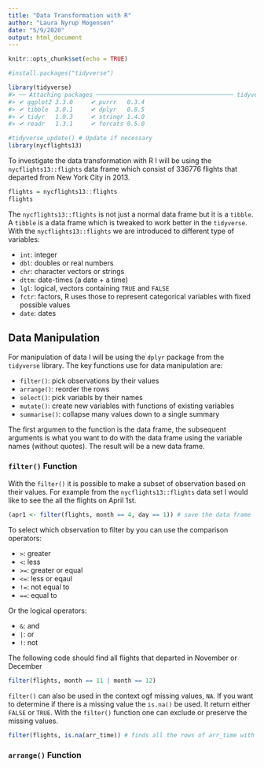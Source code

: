 ```yaml
---
title: "Data Transformation with R"
author: "Laura Nyrup Mogensen"
date: "5/9/2020"
output: html_document
---
```


```r
knitr::opts_chunk$set(echo = TRUE)
```
```r
#install.packages("tidyverse") 

library(tidyverse)
#> ── Attaching packages ─────────────────────────────────────── tidyverse 1.3.0 ──
#> ✔ ggplot2 3.3.0     ✔ purrr   0.3.4
#> ✔ tibble  3.0.1     ✔ dplyr   0.8.5
#> ✔ tidyr   1.0.3     ✔ stringr 1.4.0
#> ✔ readr   1.3.1     ✔ forcats 0.5.0

#tidyverse_update() # Update if necessary
library(nycflights13)
```

To investigate the data transformation with R I will be using the `nycflights13::flights` data frame which consist of 336776 flights that departed from New York City in 2013.
```r
flights = nycflights13::flights
flights
```

The `nycflights13::flights` is not just a normal data frame but it is a `tibble`. A `tibble` is a data frame which is tweaked to work better in the `tidyverse`. With the `nycflights13::flights` we are introduced to different type of variables:

* `int`: integer
* `dbl`: doubles or real numbers
* `chr`: character vectors or strings
* `dttm`: date-times (a date + a time)
* `lgl`: logical, vectors containing `TRUE` and `FALSE`
* `fctr`: factors, R uses those to represent categorical variables with fixed possible values
* `date`: dates

## Data Manipulation
For manipulation of data I will be using the `dplyr` package from the `tidyverse` library. The key functions use for data manipulation are:

* `filter()`: pick observations by their values
* `arrange()`: reorder the rows
* `select()`: pick variabls by their names
* `mutate()`: create new variables with functions of existing variables
* `summarise()`: collapse many values down to a single summary

The first argumen to the function is the data frame, the subsequent arguments is what you want to do with the data frame using the variable names (without quotes). The result will be a new data frame.

### `filter()` Function
With the `filter()` it is possible to make a subset of observation based on their values. For example from the `nycflights13::flights` data set I would like to see the all the flights on April 1st.
```r
(apr1 <- filter(flights, month == 4, day == 1)) # save the data frame
```

To select which observation to filter by you can use the comparison operators: 

* `>`: greater
* `<`: less
* `>=`: greater or equal
* `<=`: less or eqaul
* `!=`: not equal to
* `==`: equal to

Or the logical operators:

* `&`: and
* `|`: or
* `!`: not

The following code should find all flights that departed in November or December
```r
filter(flights, month == 11 | month == 12)
```

`filter()` can also be used in the context ogf missing values, `NA`. If you want to determine if there is a missing value the `is.na()` be used. It return either `FALSE` or `TRUE`. With the `filter()` function one can exclude or preserve the missing values.
```r
filter(flights, is.na(arr_time)) # finds all the rows of arr_time with NA values
```

### `arrange()` Function

